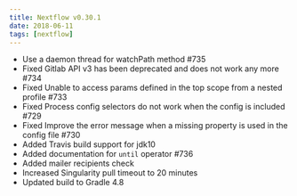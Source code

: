 ---
title: Nextflow v0.30.1
date: 2018-06-11
tags: [nextflow]
---

- Use a daemon thread for watchPath method #735
- Fixed Gitlab API v3 has been deprecated and does not work any more #734
- Fixed Unable to access params defined in the top scope from a nested profile #733
- Fixed Process config selectors do not work when the config is included #729
- Fixed Improve the error message when a missing property is used in the config file #730
- Added Travis build support for jdk10
- Added documentation for `until` operator #736
- Added mailer recipients check
- Increased Singularity pull timeout to 20 minutes
- Updated build to Gradle 4.8
